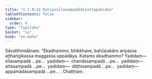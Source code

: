 ```yaml
---
title: "1.7.9–13 Dutiyasīlasampadādisuttapañcaka"
tableOfContents: false
sidebar:
  order: 6
type: "tipitaka"
basket: "su"
book: "sn-maha"
---
```



<DynamicBreadcrumb />

<Division number="71–75" book="sn-maha" bookNo="14">

<Paragraph number="178" book="sn-maha">
Sāvatthinidānaṃ. “Ekadhammo, bhikkhave, bahūpakāro ariyassa aṭṭhaṅgikassa maggassa uppādāya. Katamo ekadhammo? Yadidaṃ—  sīlasampadā …pe…  yadidaṃ—  chandasampadā …pe…  yadidaṃ—  attasampadā …pe…  yadidaṃ—  diṭṭhisampadā …pe…  yadidaṃ—  appamādasampadā …pe… .

</Paragraph>
</Division>

<Paragraph number="179" type="center" book="sn-maha">
Chaṭṭhaṃ.
</Paragraph>